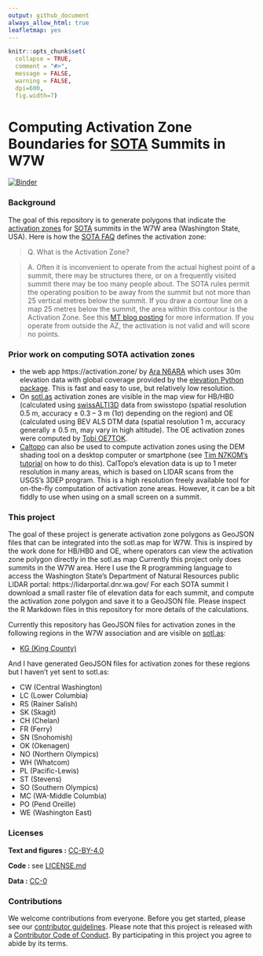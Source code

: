 ```yaml
---
output: github_document
always_allow_html: true
leafletmap: yes
---
```


<!-- README.md is generated from README.Rmd. Please edit that file -->

```r
knitr::opts_chunk$set(
  collapse = TRUE,
  comment = "#>",
  message = FALSE,
  warning = FALSE,
  dpi=600,
  fig.width=7)
```

# Computing Activation Zone Boundaries for [SOTA](https://www.sota.org.uk/) Summits in W7W

<!-- badges: start -->

[![Binder](https://mybinder.org/badge_logo.svg)](https://mybinder.org/v2/gh/benmarwick/computing-sota-az-boundaries/master?urlpath=rstudio)

<!-- badges: end -->


### Background

The goal of this repository is to generate polygons that indicate the [activation zones](https://www.sota.org.uk/Blog/2017/07/08/In-The-Zone) for [SOTA](https://www.sota.org.uk/) summits in the W7W area (Washington State, USA). Here is how the [SOTA FAQ](https://www.sota.org.uk/Joining-In/FAQs) defines the activation zone:

> Q. What is the Activation Zone?

> A. Often it is inconvenient to operate from the actual highest point of a summit, there may be structures there, or on a frequently visited summit there may be too many people about. The SOTA rules permit the operating position to be away from the summit but not more than 25 vertical metres below the summit. If you draw a contour line on a map 25 metres below the summit, the area within this contour is the Activation Zone. See this [MT blog posting](https://www.sota.org.uk/Blog/2017/07/08/In-The-Zone) for more information. If you operate from outside the AZ, the activation is not valid and will score no points.

### Prior work on computing SOTA activation zones 

- the web app https://activation.zone/ by [Ara N6ARA](https://n6ara.com/) which uses 30m elevation data with global coverage provided by the [elevation Python package](https://pypi.org/project/elevation/). This is fast and easy to use, but relatively low resolution. 
- On [sotl.as](https://sotl.as/) activation zones are visible in the map view for HB/HB0 (calculated using [swissALTI3D](https://www.swisstopo.admin.ch/de/hoehenmodell-swissalti3d) data from swisstopo (spatial resolution 0.5 m, accuracy ± 0.3 – 3 m (1σ) depending on the region) and OE (calculated using BEV ALS DTM data (spatial resolution 1 m, accuracy generally ± 0.5 m, may vary in high altitude). The OE activation zones were computed by [Tobi OE7TOK](https://reflector.sota.org.uk/t/activation-zones-for-oe-on-sotlas/34629). 
- [Caltopo](https://caltopo.com/) can also be used to compute activation zones using the DEM shading tool on a desktop computer or smartphone (see [Tim N7KOM's](https://www.etsy.com/shop/N7KOMPortableRadio) [tutorial](https://www.youtube.com/watch?v=UixA1Fc4D1c) on how to do this). CalTopo's elevation data is up to 1 meter resolution in many areas, which is based on LIDAR scans from the USGS's 3DEP program. This is a high resolution freely available tool for on-the-fly computation of activation zone areas. However, it can be a bit fiddly to use when using on a small screen on a summit.  

### This project

The goal of these project is generate activation zone polygons as GeoJSON files that can be integrated into the sotl.as map for W7W. This is inspired by the work done for HB/HB0 and OE, where operators can view the activation zone polygon directly in the sotl.as map  Currently this project only does summits in the W7W area. Here I use the R programming language to access the Washington State's Department of Natural Resources public LIDAR portal: https://lidarportal.dnr.wa.gov/ For each SOTA summit I download a small raster file of elevation data for each summit, and compute the activation zone polygon and save it to a GeoJSON file. Please inspect the R Markdown files in this repository for more details of the calculations.

Currently this repository has GeoJSON files for activation zones in the following regions in the W7W association and are visible on [sotl.as](https://sotl.as):

- [KG (King County)](https://sotl.as/summits/W7W/KG)

And I have generated GeoJSON files for activation zones for these regions but I haven't yet sent to sotl.as:

- CW (Central Washington) 
- LC (Lower Columbia)
- RS (Rainer Salish)
- SK (Skagit)
- CH (Chelan)
- FR (Ferry)
- SN (Snohomish)
- OK (Okenagen) 
- NO (Northern Olympics) 
- WH (Whatcom) 
- PL (Pacific-Lewis)
- ST (Stevens)
- SO (Southern Olympics)
- MC (WA-Middle Columbia) 
- PO (Pend Oreille)   
- WE (Washington East)   

### Licenses

**Text and figures :** [CC-BY-4.0](http://creativecommons.org/licenses/by/4.0/)

**Code :** see [LICENSE.md](LICENSE.md)

**Data :** [CC-0](http://creativecommons.org/publicdomain/zero/1.0/)

### Contributions

We welcome contributions from everyone. Before you get started, please see our [contributor guidelines](CONTRIBUTING.md). Please note that this project is released with a [Contributor Code of Conduct](CONDUCT.md). By participating in this project you agree to abide by its terms.



